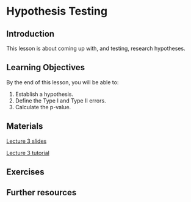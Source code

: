 # Hypothesis Testing

## Introduction

This lesson is about coming up with, and testing, research hypotheses. 

## Learning Objectives

By the end of this lesson, you will be able to:

1. Establish a hypothesis.
2. Define the Type I and Type II errors.
3. Calculate the p-value.

## Materials 

[Lecture 3 slides](lecture_slides/L3_HypoTesting.html)

[Lecture 3 tutorial](notebooks/W03_hypothesis_testing_practical.ipynb)

## Exercises 

## Further resources 
